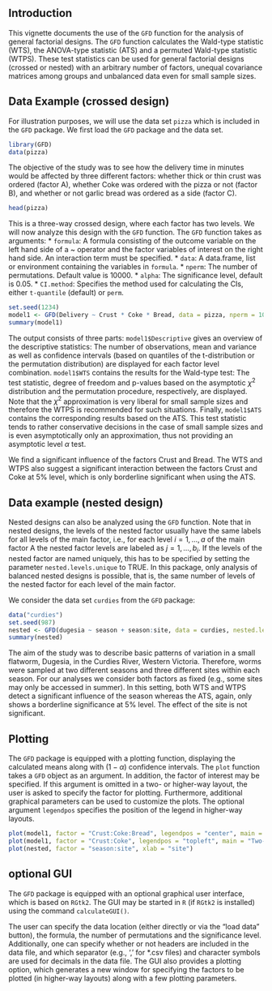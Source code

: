 <!--
%\VignetteEngine{knitr::rmarkdown}
%\VignetteIndexEntry{An Introduction to GFD}
-->


## Introduction

This vignette documents the use of the `GFD` function for the analysis of general factorial designs. The `GFD` function
calculates the Wald-type statistic (WTS), the ANOVA-type statistic (ATS) and a permuted Wald-type statistic (WTPS). 
These test statistics can be used for general factorial designs (crossed or nested) with an arbitrary number of 
factors, unequal covariance matrices among groups and unbalanced data even for small sample sizes.

## Data Example (crossed design)

For illustration purposes, we will use the data set `pizza` which is included in the `GFD` package. We first load the
`GFD` package and the data set.

```r
library(GFD)
data(pizza)
```

The objective of the study was to see how the delivery time in minutes would be affected by
three different factors: whether thick or thin crust was ordered (factor A), whether Coke was
ordered with the pizza or not (factor B), and whether or not garlic bread was ordered as a
side (factor C). 

```r
head(pizza)
```

This is a three-way crossed design, where each factor has two levels. We will now analyze this design with the `GFD` function. 
The `GFD` function takes as arguments:
* `formula`: A formula consisting of the outcome variable on the left hand side of a \~ operator and the factor
variables of interest on the right hand side. An interaction term must be specified.
* `data`: A data.frame, list or environment containing the variables in `formula`.
* `nperm`: The number of permutations. Default value is 10000.
* `alpha`: The significance level, default is 0.05.
* `CI.method`: Specifies the method used for calculating the CIs, either `t-quantile` (default) or `perm`. 

```r
set.seed(1234)
model1 <- GFD(Delivery ~ Crust * Coke * Bread, data = pizza, nperm = 1000, alpha = 0.05)
summary(model1)
```

The output consists of three parts: `model1$Descriptive` gives an overview of the descriptive statistics: The number of observations, 
mean and variance as well as confidence intervals (based on quantiles of the t-distribution or the permutation distribution) are displayed for each factor level combination.
`model1$WTS` contains the results for the Wald-type test: The test statistic, degree of freedom and p-values based on the asymptotic $\chi^2$ distribution
and the permutation procedure, respectively, are displayed. Note that the $\chi^2$ approximation is very liberal for small sample sizes and therefore the WTPS is 
recommended for such situations. Finally, `model1$ATS` contains the corresponding results based on the ATS. This test statistic tends to rather
conservative decisions in the case of small sample sizes and is even asymptotically only an approximation, thus not providing an asymptotic level $\alpha$ test.

We find a significant influence of the factors Crust and Bread. The WTS and WTPS also
suggest a significant interaction between the factors Crust and Coke at 5% level, which is only
borderline significant when using the ATS.

## Data example (nested design)

Nested designs can also be analyzed using the `GFD` function. 
Note that in nested designs, the levels of the nested factor usually have the same labels
for all levels of the main factor, i.e., for each level $i=1, ..., a$ of the main factor A
the nested factor levels are labeled as $j=1, ..., b_i$. If the levels of the nested factor 
are named uniquely, this has to be specified by setting the parameter `nested.levels.unique`
to TRUE.
In this package, only analysis of balanced
nested designs is possible, that is, the same number of levels of the nested factor for each level
of the main factor.

We consider the data set `curdies` from the `GFD` package:

```r
data("curdies")
set.seed(987)
nested <- GFD(dugesia ~ season + season:site, data = curdies, nested.levels.unique = TRUE)
summary(nested)
```

The aim of the study was to describe basic patterns of variation in a small flatworm, Dugesia, in the Curdies
River, Western Victoria. Therefore, worms were sampled at two different seasons and three
different sites within each season. For our analyses we consider both factors as fixed (e.g.,
some sites may only be accessed in summer). In this setting, both WTS and WTPS detect a significant influence of the season whereas
the ATS, again, only shows a borderline significance at 5% level. The effect of the site is not
significant.

## Plotting

The `GFD` package is equipped with a plotting function, displaying the calculated means along with $(1-\alpha)$ confidence intervals.
The `plot` function takes a `GFD` object as an argument. In addition, the factor of interest may be specified. If this argument is 
omitted in a two- or higher-way layout, the user is asked to specify the factor for plotting. Furthermore, additional graphical parameters
can be used to customize the plots. The optional argument `legendpos` specifies the position of the legend in higher-way layouts.

```r
plot(model1, factor = "Crust:Coke:Bread", legendpos = "center", main = "Delivery time of pizza", xlab = "Bread")
plot(model1, factor = "Crust:Coke", legendpos = "topleft", main = "Two-way interaction", xlab = "Coke", col = 3:5, pch = 17)
plot(nested, factor = "season:site", xlab = "site")
```

## optional GUI

The `GFD` package is equipped with an optional graphical user interface, which is based on `RGtk2`. The GUI may be started in `R` (if `RGtk2` is installed) using the
command `calculateGUI()`. 

The user can specify the data location
(either directly or via the "load data" button), the formula, the number of permutations and
the significance level. Additionally, one can specify whether or not headers are
included in the data file, and which separator (e.g., ',' for *.csv files) and character symbols are used for decimals
in the data file. The GUI also provides a plotting option, which generates a new window
for specifying the factors to be plotted (in higher-way layouts) along with a few plotting
parameters.
